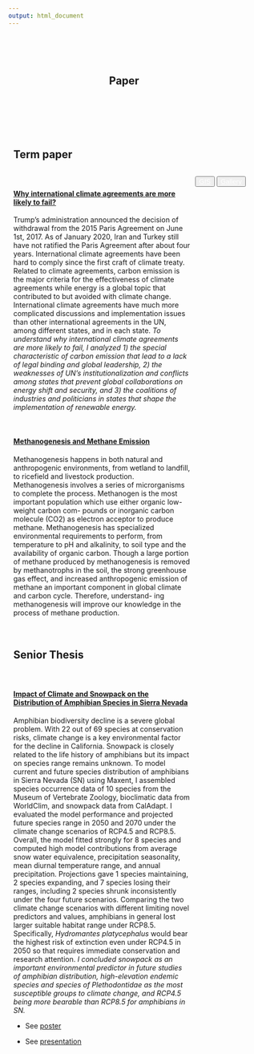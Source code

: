 ```yaml
---
output: html_document
---
```

<style>
.column {
  float: left;
  padding: 10px;
}

.left {
  width: 30%;
}

.right {
  width: 70%;
}

.row:after {
  content: "";
  display: table;
  clear: both;
}

</style>


<br><br><br>

<center>

<h2>Paper&emsp;&emsp;</h2>

</center>

<br><br><br>

<div class=""row>
  <div class="column left" align="center">
  <h2>Term paper</h2>
  </div>
  <div class="column right">
  <a href="projects/paper/International_climate_agreements.pdf"><h4>**Why international climate agreements are more likely to fail?**</h4></a>
  <p>Trump’s administration announced the decision of withdrawal from the 2015 Paris Agreement on June 1st, 2017. As of January 2020, Iran and Turkey still have not ratified the Paris Agreement after about four years. International climate agreements have been hard to comply since the first craft of climate treaty. Related to climate agreements, carbon emission is the major criteria for the effectiveness of climate agreements while energy is a global topic that contributed to but avoided with climate change. International climate agreements have much more complicated discussions and implementation issues than other international agreements in the UN, among different states, and in each state. <i>To understand why international climate agreements are more likely to fail, I analyzed 1) the special characteristic of carbon emission that lead to a lack of legal binding and global leadership, 2) the weaknesses of UN’s institutionalization and conflicts among states that prevent global collaborations on energy shift and security, and 3) the coalitions of industries and politicians in states that shape the implementation of renewable energy.</i></p>
  
<br>

  <a href="projects/paper/Methanogenesis.pdf"><h4>**Methanogenesis and Methane Emission**</h4></a>
  <p>Methanogenesis happens in both natural and anthropogenic environments, from wetland to landfill, to ricefield and livestock production. Methanogenesis involves a series of microrganisms to complete the process. Methanogen is the most important population which use either organic low-weight carbon com- pounds or inorganic carbon molecule (CO2) as electron acceptor to produce methane. Methanogenesis has specialized environmental requirements to perform, from temperature to pH and alkalinity, to soil type and the availability of organic carbon. Though a large portion of methane produced by methanogenesis is removed by methanotrophs in the soil, the strong greenhouse gas effect, and increased anthropogenic emission of methane an important component in global climate and carbon cycle. Therefore, understand- ing methanogenesis will improve our knowledge in the process of methane production.</p>
  </div>
</div>

<br>

<div class=""row>
  <div class="column left" align="center">
  <h2>Senior Thesis</h2>
  </div>
  <div class="column right">
  <a href="projects/paper/amphibian_thesis.pdf"><h4>**Impact of Climate and Snowpack on the Distribution of Amphibian Species in Sierra Nevada**</h4></a>
  <p>Amphibian biodiversity decline is a severe global problem. With 22 out of 69 species at conservation risks, climate change is a key environmental factor for the decline in California. Snowpack is closely related to the life history of amphibians but its impact on species range remains unknown. To model current and future species distribution of amphibians in Sierra Nevada (SN) using Maxent, I assembled species occurrence data of 10 species from the Museum of Vertebrate Zoology, bioclimatic data from WorldClim, and snowpack data from CalAdapt. I evaluated the model performance and projected future species range in 2050 and 2070 under the climate change scenarios of RCP4.5 and RCP8.5. Overall, the model fitted strongly for 8 species and computed high model contributions from average snow water equivalence, precipitation seasonality, mean diurnal temperature range, and annual precipitation. Projections gave 1 species maintaining, 2 species expanding, and 7 species losing their ranges, including 2 species shrunk inconsistently under the four future scenarios. Comparing the two climate change scenarios with different limiting novel predictors and values, amphibians in general lost larger suitable habitat range under RCP8.5. Specifically, <i>Hydromantes platycephalus</i> would bear the highest risk of extinction even under RCP4.5 in 2050 so that requires immediate conservation and research attention. <i>I concluded snowpack as an important environmental predictor in future studies of amphibian distribution, high-elevation endemic species and species of Plethodontidae as the most susceptible groups to climate change, and RCP4.5 being more bearable than RCP8.5 for amphibians in SN.</i></p>
  <ul>
    <li>
    <p>
    See <a href="projects/paper/amphibian_poster.pdf">poster</a>
    </p>
    </li>
    <li>
    <p>
    See <a href="projects/paper/amphibian_ppt.pdf">presentation</a>
    </p>
    </li>
  </ul>
  </div>
</div>

<br>
<br>
<br>


<div  align="center" id="footer">
  <button type="button" class="btn btn-primary disabled"><a href="gis.html" style="color:white">GIS</a></button>
  <button type="button" class="btn btn-primary disabled"><a href="gallery.html" style="color:white">Gallery</a></button>
</div>